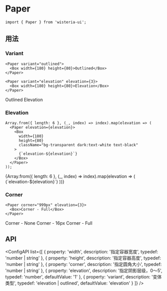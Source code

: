 
# Paper

```tsx
import { Paper } from 'wisteria-ui';
```

## 用法

### Variant

```tsx
<Paper variant="outlined">
  <Box width={180} height={80}>Outlined</Box>
</Paper>

<Paper variant="elevation" elevation={3}>
  <Box width={180} height={80}>Elevation</Box>
</Paper>
```

<CodeDemoArea label="预览">
  <Space size={24}>
    <Paper variant="outlined" corner={12}>
      <Box
        width={180}
        height={80}
        className="bg-transparent dark:text-white text-black"
      >
        Outlined
      </Box>
    </Paper>
    <Paper variant="elevation" elevation={3} corner={12}>
      <Box
        width={180}
        height={80}
        className="bg-transparent dark:text-white text-black"
      >
        Elevation
      </Box>
    </Paper>
  </Space>
</CodeDemoArea>

### Elevation

```tsx
Array.from({ length: 6 }, (_, index) => index).map(elevation => (
  <Paper elevation={elevation}>
    <Box
      width={180}
      height={80}
      className="bg-transparent dark:text-white text-black"
    >
      {`elevation-${elevation}`}
    </Box>
  </Paper>
));
```

<CodeDemoArea label="预览">
  <Space wrap size={24}>
    {Array.from({ length: 6 }, (_, index) => index).map(elevation => (
      <Paper elevation={elevation}>
        <Box
          width={180}
          height={80}
          className="bg-transparent dark:text-white text-black"
        >
          {`elevation-${elevation}`}
        </Box>
      </Paper>
    ))}
  </Space>
</CodeDemoArea>

### Corner

```tsx
<Paper corner="999px" elevation={3}>
  <Box>Corner - Full</Box>
</Paper>
```

<CodeDemoArea label="预览">
  <Space size={24}>
    <Paper corner="0" elevation={3}>
      <Box
        width={180}
        height={80}
        className="bg-transparent dark:text-white text-black"
      >
        Corner - None
      </Box>
    </Paper>
    <Paper corner="16px" elevation={3}>
      <Box
        width={180}
        height={80}
        className="bg-transparent dark:text-white text-black"
      >
        Corner - 16px
      </Box>
    </Paper>
    <Paper corner="999px" elevation={3}>
      <Box
        width={180}
        height={80}
        className="bg-transparent dark:text-white text-black"
      >
        Corner - Full
      </Box>
    </Paper>
  </Space>
</CodeDemoArea>

## API

<ConfigAPI
  list={[
    {
      property: 'width',
      description: '指定容器宽度',
      typedef: 'number | string'
    },
    {
      property: 'height',
      description: '指定容器高度',
      typedef: 'number | string'
    },
    {
      property: 'corner',
      description: '指定圆角大小',
      typedef: 'number | string'
    },
    {
      property: 'elevation',
      description: '指定阴影层级，0～5',
      typedef: 'number',
      defaultValue: '1'
    },
    {
      property: 'variant',
      description: '变体类型',
      typedef: 'elevation | outlined',
      defaultValue: 'elevation'
    }
  ]}
/>

